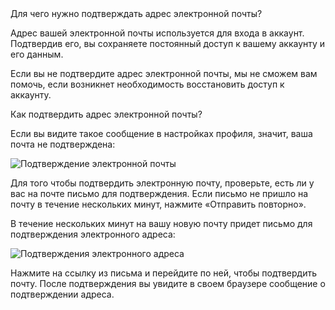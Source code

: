 
<AnchorHeading type="h2" id="why-confirm-email">
  Для чего нужно подтверждать адрес электронной почты?
</AnchorHeading>

Адрес вашей электронной почты используется для входа в аккаунт. Подтвердив его, вы сохраняете постоянный доступ к вашему аккаунту и его данным.

Если вы не подтвердите адрес электронной почты, мы не сможем вам помочь, если возникнет необходимость восстановить доступ к аккаунту.

<AnchorHeading type="h1" id="confirm-email">
  Как подтвердить адрес электронной почты?
</AnchorHeading>

Если вы видите такое сообщение в настройках профиля, значит, ваша почта не подтверждена:

<Image
  width={910}
  height={512}
  src="/assets/markdown/account/confirm-email.jpeg"
  alt="Подтверждение электронной почты"
/>

Для того чтобы подтвердить электронную почту, проверьте, есть ли у вас на почте письмо для подтверждения. Если письмо не пришло на почту в течение нескольких минут, нажмите «Отправить повторно».

В течение нескольких минут на вашу новую почту придет письмо для подтверждения электронного адреса:

<Image
  width={336}
  height={192}
  src="/assets/markdown/account/confirm-email.png"
  alt="Подтверждения электронного адреса"
/>

Нажмите на ссылку из письма и перейдите по ней, чтобы подтвердить почту. После подтверждения вы увидите в своем браузере сообщение о подтверждении адреса.
